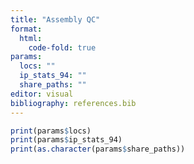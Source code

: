 ```yaml
---
title: "Assembly QC"
format: 
  html:
    code-fold: true
params:
  locs: ""
  ip_stats_94: ""
  share_paths: ""
editor: visual
bibliography: references.bib
---
```


```r
print(params$locs)
print(params$ip_stats_94)
print(as.character(params$share_paths))
```

